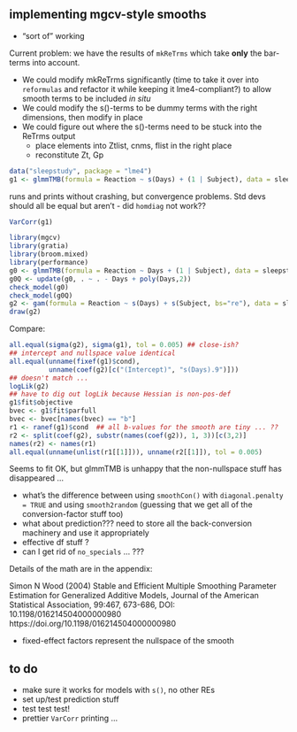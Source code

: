 ## implementing mgcv-style smooths

* "sort of" working

Current problem: we have the results of `mkReTrms` which take **only** the bar-terms into account.

* We could modify mkReTrms significantly (time to take it over into `reformulas` and refactor it while keeping it lme4-compliant?) to allow smooth terms to be included *in situ*
* We could modify the s()-terms to be dummy terms with the right dimensions, then modify in place
* We could figure out where the s()-terms need to be stuck into the ReTrms output
   * place elements into Ztlist, cnms, flist in the right place
   * reconstitute Zt, Gp



```r
data("sleepstudy", package = "lme4")
g1 <- glmmTMB(formula = Reaction ~ s(Days) + (1 | Subject), data = sleepstudy)
```

runs and prints without crashing, but convergence problems.
Std devs should all be equal but aren't - did `homdiag` not work??

```r
VarCorr(g1)
```

```r
library(mgcv)
library(gratia)
library(broom.mixed)
library(performance)
g0 <- glmmTMB(formula = Reaction ~ Days + (1 | Subject), data = sleepstudy
g0Q <- update(g0, . ~ . - Days + poly(Days,2))
check_model(g0)
check_model(g0Q)
g2 <- gam(formula = Reaction ~ s(Days) + s(Subject, bs="re"), data = sleepstudy)
draw(g2)
```

Compare:

```r
all.equal(sigma(g2), sigma(g1), tol = 0.005) ## close-ish?
## intercept and nullspace value identical
all.equal(unname(fixef(g1)$cond),
          unname(coef(g2)[c("(Intercept)", "s(Days).9")]))
## doesn't match ...
logLik(g2)
## have to dig out logLik because Hessian is non-pos-def
g1$fit$objective
bvec <- g1$fit$parfull
bvec <- bvec[names(bvec) == "b"]
r1 <- ranef(g1)$cond  ## all b-values for the smooth are tiny ... ??
r2 <- split(coef(g2), substr(names(coef(g2)), 1, 3))[c(3,2)]
names(r2) <- names(r1)
all.equal(unname(unlist(r1[[1]])), unname(r2[[1]]), tol = 0.005)
```

Seems to fit OK, but glmmTMB is unhappy that the non-nullspace stuff has disappeared ...

* what's the difference between using `smoothCon()` with `diagonal.penalty = TRUE` and using `smooth2random` (guessing that we get all of the conversion-factor stuff too)
* what about prediction??? need to store all the back-conversion machinery and use it appropriately
* effective df stuff ?
* can I get rid of `no_specials` ... ??? 

Details of the math are in the appendix:

Simon N Wood (2004) Stable and Efficient Multiple Smoothing Parameter Estimation for Generalized Additive Models, Journal of the American Statistical Association, 99:467, 673-686, DOI: 10.1198/016214504000000980 https://doi.org/10.1198/016214504000000980
   
* fixed-effect factors represent the nullspace of the smooth

## to do

- make sure it works for models with `s()`, no other REs
- set up/test prediction stuff
- test test test!
- prettier `VarCorr` printing ... 
